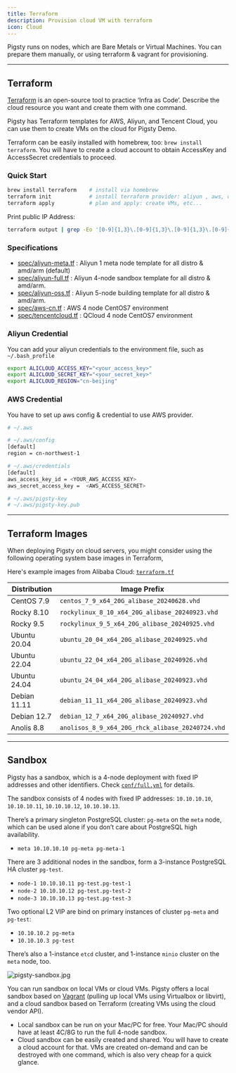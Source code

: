 ```yaml
---
title: Terraform
description: Provision cloud VM with terraform
icon: Cloud
---
```



Pigsty runs on nodes, which are Bare Metals or Virtual Machines. You can prepare them manually, or using terraform & vagrant for provisioning.

------

## Terraform

[Terraform](https://www.terraform.io/) is an open-source tool to practice ‘Infra as Code’. Describe the cloud resource you want and create them with one command.

Pigsty has Terraform templates for AWS, Aliyun, and Tencent Cloud, you can use them to create VMs on the cloud for Pigsty Demo.

Terraform can be easily installed with homebrew, too: `brew install terraform`. You will have to create a cloud account to obtain AccessKey and AccessSecret credentials to proceed.

### Quick Start

```bash
brew install terraform    # install via homebrew
terraform init            # install terraform provider: aliyun , aws, only required for the first time
terraform apply           # plan and apply: create VMs, etc...
```

Print public IP Address:

```bash
terraform output | grep -Eo '[0-9]{1,3}\.[0-9]{1,3}\.[0-9]{1,3}\.[0-9]{1,3}'
```

### Specifications

- [spec/aliyun-meta.tf](https://github.com/pgsty/pigsty/tree/main/terraform/spec/aliyun-meta.tf) : Aliyun 1 meta node template for all distro & amd/arm (default)
- [spec/aliyun-full.tf](https://github.com/pgsty/pigsty/tree/main/terraform/spec/aliyun-full.tf) : Aliyun 4-node sandbox template for all distro & amd/arm.
- [spec/aliyun-oss.tf](https://github.com/pgsty/pigsty/tree/main/terraform/spec/aliyun-oss.tf) : Aliyun 5-node building template for all distro & amd/arm.
- [spec/aws-cn.tf](https://github.com/pgsty/pigsty/tree/main/terraform/spec/aws-cn.tf) : AWS 4 node CentOS7 environment
- [spec/tencentcloud.tf](https://github.com/pgsty/pigsty/tree/main/terraform/spec/tencentcloud.tf) : QCloud 4 node CentOS7 environment

### Aliyun Credential

You can add your aliyun credentials to the environment file, such as `~/.bash_profile`

```bash
export ALICLOUD_ACCESS_KEY="<your_access_key>"
export ALICLOUD_SECRET_KEY="<your_secret_key>"
export ALICLOUD_REGION="cn-beijing"
```

### AWS Credential

You have to set up aws config & credential to use AWS provider.

```bash
# ~/.aws

# ~/.aws/config
[default]
region = cn-northwest-1

# ~/.aws/credentials
[default]
aws_access_key_id = <YOUR_AWS_ACCESS_KEY>
aws_secret_access_key =  <AWS_ACCESS_SECRET>

# ~/.aws/pigsty-key
# ~/.aws/pigsty-key.pub
```


------

## Terraform Images

When deploying Pigsty on cloud servers, you might consider using the following operating system base images in Terraform,

Here's example images from Alibaba Cloud: [`terraform.tf`](https://github.com/pgsty/pigsty/blob/main/terraform/terraform.tf#L39)


| Distribution | Image Prefix                                     |
|--------------|--------------------------------------------------|
| CentOS 7.9   | `centos_7_9_x64_20G_alibase_20240628.vhd`        |
| Rocky 8.10   | `rockylinux_8_10_x64_20G_alibase_20240923.vhd`   |
| Rocky 9.5    | `rockylinux_9_5_x64_20G_alibase_20240925.vhd`    |
| Ubuntu 20.04 | `ubuntu_20_04_x64_20G_alibase_20240925.vhd`      |
| Ubuntu 22.04 | `ubuntu_22_04_x64_20G_alibase_20240926.vhd`      |
| Ubuntu 24.04 | `ubuntu_24_04_x64_20G_alibase_20240923.vhd`      |
| Debian 11.11 | `debian_11_11_x64_20G_alibase_20240923.vhd`      |
| Debian 12.7  | `debian_12_7_x64_20G_alibase_20240927.vhd`       |
| Anolis 8.8   | `anolisos_8_9_x64_20G_rhck_alibase_20240724.vhd` |




------

## Sandbox

Pigsty has a sandbox, which is a 4-node deployment with fixed IP addresses and other identifiers. Check [`conf/full.yml`](https://pigsty.io/docs/conf/full/) for details.

The sandbox consists of 4 nodes with fixed IP addresses: `10.10.10.10`, `10.10.10.11`, `10.10.10.12`, `10.10.10.13`.

There’s a primary singleton PostgreSQL cluster: `pg-meta` on the `meta` node, which can be used alone if you don’t care about PostgreSQL high availability.

- `meta 10.10.10.10 pg-meta pg-meta-1`

There are 3 additional nodes in the sandbox, form a 3-instance PostgreSQL HA cluster `pg-test`.

- `node-1 10.10.10.11 pg-test.pg-test-1`
- `node-2 10.10.10.12 pg-test.pg-test-2`
- `node-3 10.10.10.13 pg-test.pg-test-3`

Two optional L2 VIP are bind on primary instances of cluster `pg-meta` and `pg-test`:

- `10.10.10.2 pg-meta`
- `10.10.10.3 pg-test`

There’s also a 1-instance `etcd` cluster, and 1-instance `minio` cluster on the `meta` node, too.

![pigsty-sandbox.jpg](https://pigsty.io/img/pigsty/sandbox.jpg)

You can run sandbox on local VMs or cloud VMs. Pigsty offers a local sandbox based on [Vagrant](https://pigsty.io/docs/setup/provision/#vagrant) (pulling up local VMs using Virtualbox or libvirt), and a cloud sandbox based on Terraform (creating VMs using the cloud vendor API).

- Local sandbox can be run on your Mac/PC for free. Your Mac/PC should have at least 4C/8G to run the full 4-node sandbox.
- Cloud sandbox can be easily created and shared. You will have to create a cloud account for that. VMs are created on-demand and can be destroyed with one command, which is also very cheap for a quick glance.

